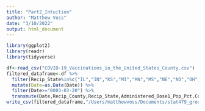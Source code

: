 ```yaml
---
title: "Part2_Intuition"
author: "Matthew Voss"
date: "3/10/2022"
output: html_document
---
```


```r
library(ggplot2)
library(readr)
library(tidyverse)
```

```r
df<-read_csv("COVID-19_Vaccinations_in_the_United_States_County.csv")
filtered_dataframe<-df %>% 
  filter(Recip_State%in%c("IL","IN","KS","MI","MN","MS","NE","ND","OH","SD","WI")) %>% 
  mutate(Date=as.Date(Date)) %>% 
  filter(Date>="0003-03-20") %>% 
  transmute(Date,Recip_County,Recip_State,Administered_Dose1_Pop_Pct,Completeness_pct,Metro_status)
write_csv(filtered_dataframe,"/Users/matthewvoss/Documents/stat479_groupproject/Stat479_group13/filtered.csv")
```